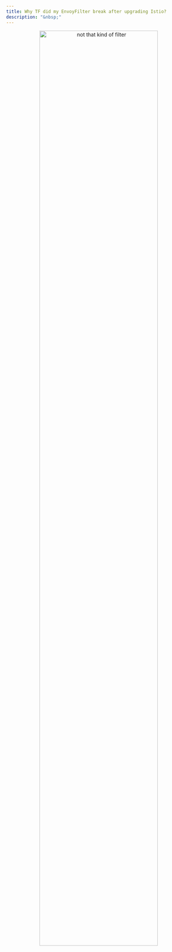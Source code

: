 ```yaml
---
title: Why TF did my EnvoyFilter break after upgrading Istio?
description: "&nbsp;"
---
```


::: {style="text-align: center"}
[![not that kind of filter](media/envoy-coffee-filter.png "A kettle pours hot water into a pourover coffee maker with the envoy proxy logo on the side. The pourover rests atop a clear coffee cup sitting on a counter next to a bag of beans and a hand grinder."){width=80%}](https://unsplash.com/photos/dripping-liquid-in-cup-oAYlDfiZcJ0)
:::
